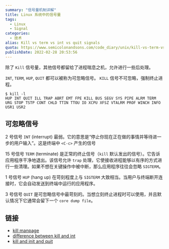 ```yaml
---
summary: "信号量机制详解"
title: Linux 系统中的信号量
tags:
  - Linux
  - Signal
categories:
  - 技术
alias: Kill vs term vs int vs quit signals
quota: https://www.semicolonandsons.com/code_diary/unix/kill-vs-term-vs-int-vs-quit-signals
publishDate: 2022-02-28 20:53:56
---
```


除了 `Kill` 信号量，其他信号都留给了进程喘息之机，允许进行一些后处理。

`INT`, `TERM`, `HUP`, `QUIT` 都可以被称为可忽略信号。
`KILL` 信号不可忽略，强制终止进程。

```shell
$ kill -l
HUP INT QUIT ILL TRAP ABRT EMT FPE KILL BUS SEGV SYS PIPE ALRM TERM URG STOP TSTP CONT CHLD TTIN TTOU IO XCPU XFSZ VTALRM PROF WINCH INFO USR1 USR2
```

## 可忽略信号

2 号信号 `INT` (interrupt) 最弱。它的意思是“停止你现在正在做的事情并等待进一步的用户输入”。这是终端中 `<C-c>` 产生的信号

15 号信号 `TERM` (terminate) 是正常的终止信号（`kill` 默认发出的信号）。它告诉应用程序干净地退出。该信号允许 `trap` 处理，它使接收进程能够以有序的方式进行一些清理。如果不想在关键操作中被中断，那么应用程序往往会忽略 `SIGTERM`。

1 号信号 `HUP` (hang up) 在苛刻程度上与 `SIGTERM` 大致相当。当用户与终端断开连接时，它会自动发送到终端中运行的应用程序。

3 号信号 `QUIT` 是可忽略信号中最苛刻的。当想立刻终止进程时可以使用，并且默认情况下它通常会留下一个 `core dump file`。

## 链接

- [kill manpage](http://www.linuxcommand.org/lc3_man_pages/kill1.html)
- [difference between kill and int](https://unix.stackexchange.com/questions/251195/difference-between-less-violent-kill-signal-hup-1-int-2-and-term-15)
- [kill and init and quit](https://www.semicolonandsons.com/code_diary/unix/kill-vs-term-vs-int-vs-quit-signals)
